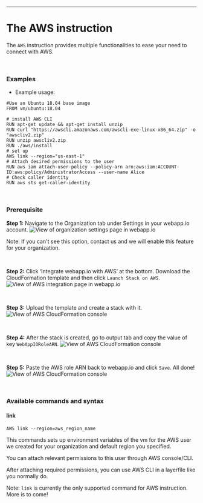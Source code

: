---
<div className="section-spacing"></div>

# The AWS instruction

The `AWS` instruction provides multiple functionalities to ease your need to connect with AWS.

<br />

### Examples

- Example usage:

```Layerfile
#Use an Ubuntu 18.04 base image
FROM vm/ubuntu:18.04

# install AWS CLI
RUN apt-get update && apt-get install unzip
RUN curl "https://awscli.amazonaws.com/awscli-exe-linux-x86_64.zip" -o "awscliv2.zip"
RUN unzip awscliv2.zip
RUN ./aws/install
# set up
AWS link --region="us-east-1"
# Attach desired permissions to the user
RUN aws iam attach-user-policy --policy-arn arn:aws:iam:ACCOUNT-ID:aws:policy/AdministratorAccess --user-name Alice
# Check caller identity
RUN aws sts get-caller-identity
```

<br />

### Prerequisite

**Step 1:** Navigate to the Organization tab under Settings in your webapp.io account.
![View of organization settings page in webapp.io](/docs/resources/aws_1.png)

Note: If you can't see this option, contact us and we will enable this feature for your organization.

<br />

<div className="section-spacing"></div>

**Step 2:** Click ‘Integrate webapp.io with AWS’ at the bottom. Download the CloudFormation template and then click `Launch Stack on AWS`.
![View of AWS integration page in webapp.io](/docs/resources/aws_2.png)

<br />

<div className="section-spacing"></div>

**Step 3:** Upload the template and create a stack with it.
![View of AWS CloudFormation console](/docs/resources/aws_3.png)

<br />

<div className="section-spacing"></div>

**Step 4:** After the stack is created, go to output tab and copy the value of key `WebAppIORoleARN`.
![View of AWS CloudFormation console](/docs/resources/aws_4.png)

<br />

<div className="section-spacing"></div>

**Step 5:** Paste the AWS role ARN back to webapp.io and click `Save`. All done!
![View of AWS CloudFormation console](/docs/resources/aws_5.png)

<br />

<div className="section-spacing"></div>

### Available commands and syntax

#### link

`AWS link --region=aws_region_name`

This commands sets up environment variables of the vm for the AWS user we created for your organization and default region you specified.

You can attach relevant permissions to this user through AWS console/CLI.

After attaching required permissions, you can use AWS CLI in a layerfile like you normally do.

Note: `link` is currently the only supported command for AWS instruction. More is to come!

<br />

<div className="section-spacing"></div>

